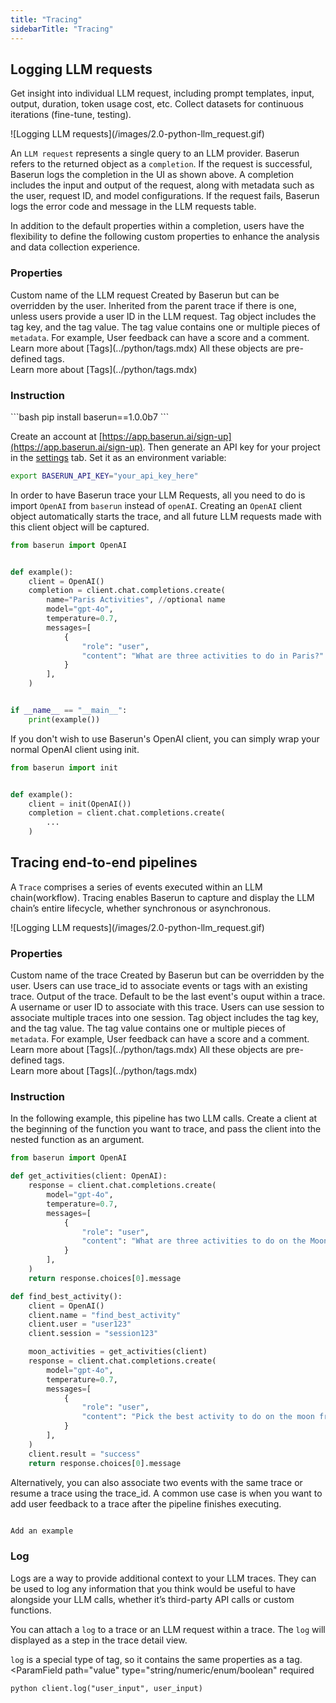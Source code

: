 ```yaml
---
title: "Tracing"
sidebarTitle: "Tracing"
---
```


## Logging LLM requests

Get insight into individual LLM request, including prompt templates, input, output, duration, token usage cost, etc. Collect datasets for continuous iterations (fine-tune, testing).

<Frame>![Logging LLM requests](/images/2.0-python-llm_request.gif)</Frame>

An <code>LLM request</code> represents a single query to an LLM provider. Baserun refers to the returned object as a <code>completion</code>.
If the request is successful, Baserun logs the completion in the UI as shown above. A completion includes the input and output of the request, along with metadata such as the user, request ID, and model configurations.
If the request fails, Baserun logs the error code and message in the LLM requests table.

In addition to the default properties within a completion, users have the flexibility to define the following custom properties to enhance the analysis and data collection experience.

### Properties

<ParamField path="name" type="string">
  Custom name of the LLM request
</ParamField>

<ParamField path="completion_id" type="UUID">
  Created by Baserun but can be overridden by the user.
</ParamField>

<ParamField path="user" type="string">
  Inherited from the parent trace if there is one, unless users provide a user
  ID in the LLM request.
</ParamField>

<ParamField path="tag" type="Tag Object">
  Tag object includes the tag key, and the tag value. The tag value contains one
  or multiple pieces of <code>metadata</code>. For example, User feedback can
  have a score and a comment. <br />
  Learn more about [Tags](../python/tags.mdx)
</ParamField>

<ParamField path="log, user feedback, input variables" type="Tag Object">
  All these objects are pre-defined tags. <br />
  Learn more about [Tags](../python/tags.mdx)
</ParamField>

### Instruction

<Steps>
<Step title="Install Baserun SDK">
```bash
pip install baserun==1.0.0b7
```
</Step>
<Step title="Set the Baserun API key">

Create an account at [https://app.baserun.ai/sign-up](https://app.baserun.ai/sign-up). Then generate an API key for your project in the [settings](https://app.baserun.ai/settings) tab. Set it as an environment variable:

```bash
export BASERUN_API_KEY="your_api_key_here"
```

</Step>
<Step title="Import and Init">
In order to have Baserun trace your LLM Requests, all you need to do is import <code>OpenAI</code> from <code>baserun</code> instead of <code>openAI</code>. Creating an <code>OpenAI</code> client object automatically starts the trace, and all future LLM requests made with this client object will be captured.

```python
from baserun import OpenAI


def example():
    client = OpenAI()
    completion = client.chat.completions.create(
        name="Paris Activities", //optional name
        model="gpt-4o",
        temperature=0.7,
        messages=[
            {
                "role": "user",
                "content": "What are three activities to do in Paris?"
            }
        ],
    )


if __name__ == "__main__":
    print(example())

```

</Step>
<Step title="Alternate init method">
If you don't wish to use Baserun's OpenAI client, you can simply wrap your normal OpenAI client using init.

```python
from baserun import init


def example():
    client = init(OpenAI())
    completion = client.chat.completions.create(
        ...
    )
```

</Step>
</Steps>

## Tracing end-to-end pipelines

A <code>Trace</code> comprises a series of events executed within an LLM chain(workflow). Tracing enables Baserun to capture and display the LLM chain’s entire lifecycle, whether synchronous or asynchronous.

<Frame>![Logging LLM requests](/images/2.0-python-llm_request.gif)</Frame>

### Properties

<ParamField path="name" type="string">
  Custom name of the trace
</ParamField>

<ParamField path="trace_id" type="UUID">
  Created by Baserun but can be overridden by the user. Users can use trace_id
  to associate events or tags with an existing trace.
</ParamField>

<ParamField path="result" type="JSON Object">
  Output of the trace. Default to be the last event's ouput within a trace.
</ParamField>

<ParamField path="user" type="string">
  A username or user ID to associate with this trace.
</ParamField>

<ParamField path="session" type="string">
  Users can use session to associate multiple traces into one session.
</ParamField>

<ParamField path="tag" type="Tag Object">
  Tag object includes the tag key, and the tag value. The tag value contains one
  or multiple pieces of <code>metadata</code>. For example, User feedback can
  have a score and a comment. <br />
  Learn more about [Tags](../python/tags.mdx)
</ParamField>

<ParamField path="custom log, user feedback, input variables" type="Tag Object">
  All these objects are pre-defined tags. <br />
  Learn more about [Tags](../python/tags.mdx)
</ParamField>

### Instruction

In the following example, this pipeline has two LLM calls. Create a client at the beginning of the function you want to trace, and pass the client into the nested function as an argument.

```python
from baserun import OpenAI

def get_activities(client: OpenAI):
    response = client.chat.completions.create(
        model="gpt-4o",
        temperature=0.7,
        messages=[
            {
                "role": "user",
                "content": "What are three activities to do on the Moon?"
            }
        ],
    )
    return response.choices[0].message

def find_best_activity():
    client = OpenAI()
    client.name = "find_best_activity"
    client.user = "user123"
    client.session = "session123"

    moon_activities = get_activities(client)
    response = client.chat.completions.create(
        model="gpt-4o",
        temperature=0.7,
        messages=[
            {
                "role": "user",
                "content": "Pick the best activity to do on the moon from the following, including a convincing reason to do so.\n + {moon_activities}"
            }
        ],
    )
    client.result = "success"
    return response.choices[0].message
```

Alternatively, you can also associate two events with the same trace or resume a trace using the trace_id. A common use case is when you want to add user feedback to a trace after the pipeline finishes executing.

```python

Add an example

```

### Log

Logs are a way to provide additional context to your LLM traces. They can be used to log any information that you think would be useful to have alongside your LLM calls, whether it’s third-party API calls or custom functions.

You can attach a <code>log</code> to a trace or an LLM request within a trace. The <code>log</code> will displayed as a step in the trace detail view.

<code>log</code> is a special type of tag, so it contains the same properties as
a tag.
<ParamField path="key" type="string" optional></ParamField>
<ParamField
  path="value"
  type="string/numeric/enum/boolean"
  required
></ParamField>
```python client.log("user_input", user_input) ```

